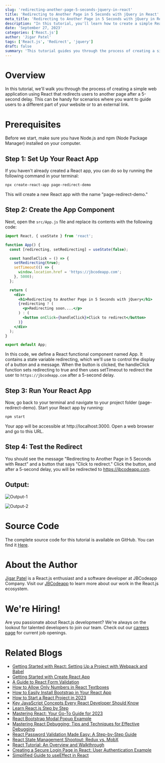```yaml
---
slug: 'redirecting-another-page-5-seconds-jquery-in-react'
title: 'Redirecting to Another Page in 5 Seconds with jQuery in React'
meta_title: 'Redirecting to Another Page in 5 Seconds with jQuery in React'
description: "In this tutorial, you'll learn how to create a simple React web application that automatically redirects users to another page after a 5-second delay."
date: 'September 27, 2023'
categories: ['React.js']
author: 'Jigar Patel'
tags: ['React.js', 'Redirect', 'jquery']
draft: false
summary: 'This tutorial guides you through the process of creating a simple web application using React to redirect users to another page after a 5-second delay. This functionality can be useful for scenarios where you want to direct users to a different section of your website or to an external link.'
---
```


# Overview

<TOCInline toc={props.toc} exclude="Overview" toHeading={2} />

In this tutorial, we'll walk you through the process of creating a simple web application using React that redirects users to another page after a 5-second delay. This can be handy for scenarios where you want to guide users to a different part of your website or to an external link.

# Prerequisites

Before we start, make sure you have Node.js and npm (Node Package Manager) installed on your computer.

## Step 1: Set Up Your React App

If you haven't already created a React app, you can do so by running the following command in your terminal:

```bash
npx create-react-app page-redirect-demo
```

This will create a new React app with the name "page-redirect-demo."

## Step 2: Create the App Component

Next, open the `src/App.js` file and replace its contents with the following code:

```jsx
import React, { useState } from 'react';

function App() {
  const [redirecting, setRedirecting] = useState(false);

  const handleClick = () => {
    setRedirecting(true);
    setTimeout(() => {
      window.location.href = 'https://jbcodeapp.com';
    }, 5000);
  };

  return (
    <div>
      <h1>Redirecting to Another Page in 5 Seconds with jQuery</h1>
      {redirecting ? (
        <p>Redirecting soon....</p>
      ) : (
        <button onClick={handleClick}>Click to redirect</button>
      )}
    </div>
  );
}

export default App;
```

In this code, we define a React functional component named App. It contains a state variable redirecting, which we'll use to control the display of a button and a message. When the button is clicked, the handleClick function sets redirecting to true and then uses setTimeout to redirect the user to `https://jbcodeapp.com` after a 5-second delay.

## Step 3: Run Your React App

Now, go back to your terminal and navigate to your project folder (page-redirect-demo). Start your React app by running:

```bash
npm start
```

Your app will be accessible at http://localhost:3000. Open a web browser and go to this URL.

## Step 4: Test the Redirect

You should see the message "Redirecting to Another Page in 5 Seconds with React" and a button that says "Click to redirect." Click the button, and after a 5-second delay, you will be redirected to https://jbcodeapp.com.

## Output:

![Output-1](/static/blog/redirecting-another-page-5-seconds-jquery-in-react/image.png)

![Output-2](/static/blog/redirecting-another-page-5-seconds-jquery-in-react/image-1.png)

# Source Code

The complete source code for this tutorial is available on GitHub. You can find it [Here](https://github.com/jbcodeapp/Blogs/tree/main/redirecting-another-page-5-seconds-jquery).

# About the Author

[Jigar Patel](laraveldeveloper.com) is a React.js enthusiast and a software developer at JBCodeapp Company. Visit our [JBCodeapp](https://jbcodeapp.com) to learn more about our work in the React.js ecosystem.

# We're Hiring!

Are you passionate about React.js development? We're always on the lookout for talented developers to join our team. Check out our [careers page](https://jbcodeapp.com) for current job openings.

# Related Blogs

- [Getting Started with React: Setting Up a Project with Webpack and Babel](getting-started-react-setup-webpack-babel.mdx)
- [Getting Started with Create React App](getting-started-with-create-react-app.mdx)
- [A Guide to React Form Validation](Here's-a-simple-guide-to-validating-forms-in-React.mdx)
- [How to Allow Only Numbers in React Textboxes](How-to-Allow-Only-Numbers-in-React-Textboxes.mdx)
- [How to Easily Install Bootstrap in Your React App](how-to-install-bootstrap-in-react-app.mdx)
- [How to Start a React Project in 2023](How-to-start-a-React-Project-in-2023.mdx)
- [Key JavaScript Concepts Every React Developer Should Know](key-javascript-concepts-for-react-developers.mdx)
- [Learn React.js Step by Step](Learn-React.js-Step-by-Step.mdx)
- [Mastering React: Your Go-To Guide for 2023](mastering-react-2023-guide.mdx)
- [React Bootstrap Modal Popup Example](react-bootstrap-modal-example.mdx)
- [Mastering React Debugging: Tips and Techniques for Effective Debugging](react-debugging-tips-and-techniques.mdx)
- [React Password Validation Made Easy: A Step-by-Step Guide](react-password-validation-step-by-step.mdx)
- [React State Management Shootout: Redux vs. MobX](react-state-management-redux-vs-mobx.mdx)
- [React Tutorial: An Overview and Walkthrough](React-Tutorial-An-Overview-and-Walkthrough.mdx)
- [Creating a Secure Login Page in React: User Authentication Example](secure-login-react-user-authentication.mdx)
- [Simplified Guide to useEffect in React](Simplified-Guide-to-useEffect-in-React.mdx)
